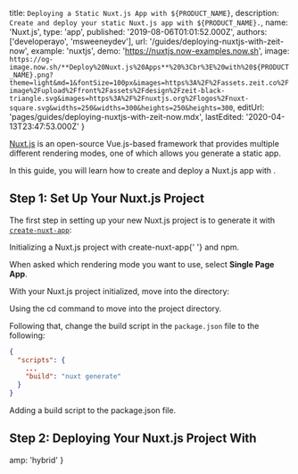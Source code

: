 
  title: `Deploying a Static Nuxt.js App with ${PRODUCT_NAME}`,
  description: `Create and deploy your static Nuxt.js app with ${PRODUCT_NAME}.`,
  name: 'Nuxt.js',
  type: 'app',
  published: '2019-08-06T01:01:52.000Z',
  authors: ['developerayo', 'msweeneydev'],
  url: '/guides/deploying-nuxtjs-with-zeit-now',
  example: 'nuxtjs',
  demo: 'https://nuxtjs.now-examples.now.sh',
  image: `https://og-image.now.sh/**Deploy%20Nuxt.js%20Apps**%20%3Cbr%3E%20with%20${PRODUCT_NAME}.png?theme=light&md=1&fontSize=100px&images=https%3A%2F%2Fassets.zeit.co%2Fimage%2Fupload%2Ffront%2Fassets%2Fdesign%2Fzeit-black-triangle.svg&images=https%3A%2F%2Fnuxtjs.org%2Flogos%2Fnuxt-square.svg&widths=250&widths=300&heights=250&heights=300`,
  editUrl: 'pages/guides/deploying-nuxtjs-with-zeit-now.mdx',
  lastEdited: '2020-04-13T23:47:53.000Z'
}

[Nuxt.js](https://nuxtjs.org/) is an open-source Vue.js-based framework that provides multiple different rendering modes, one of which allows you generate a static app.

In this guide, you will learn how to create and deploy a Nuxt.js app with [<ProductName />](/docs/v2).

## Step 1: Set Up Your Nuxt.js Project

The first step in setting up your new Nuxt.js project is to generate it with [`create-nuxt-app`](https://nuxtjs.org/guide/installation/#using-code-create-nuxt-app-code-):

<Snippet dark text="npm init nuxt-app my-nuxt-app" />
<Caption>
  Initializing a Nuxt.js project with <InlineCode>create-nuxt-app</InlineCode>{' '}
  and <Link href="https://www.npmjs.com/">npm</Link>.
</Caption>

When asked which rendering mode you want to use, select **Single Page App**.

With your Nuxt.js project initialized, move into the directory:

<Snippet dark text="cd my-nuxt-app" />
<Caption>
  Using the <InlineCode>cd</InlineCode> command to move into the project
  directory.
</Caption>

Following that, change the build script in the `package.json` file to the following:

```json
{
  "scripts": {
    ...
    "build": "nuxt generate"
  }
}
```

<Caption>
  Adding a <InlineCode>build</InlineCode> script to the
  <InlineCode>package.json</InlineCode> file.
</Caption>

## Step 2: Deploying Your Nuxt.js Project With <ProductNameWrapper name={PRODUCT_NAME} />

<DeploySection meta={meta} />


  amp: 'hybrid'
}
